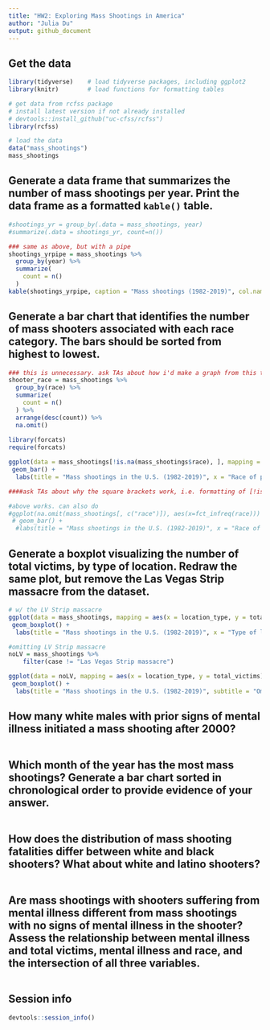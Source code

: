 ```yaml
---
title: "HW2: Exploring Mass Shootings in America"
author: "Julia Du"
output: github_document
---
```


## Get the data

```r
library(tidyverse)    # load tidyverse packages, including ggplot2
library(knitr)        # load functions for formatting tables

# get data from rcfss package
# install latest version if not already installed
# devtools::install_github("uc-cfss/rcfss")
library(rcfss)

# load the data
data("mass_shootings")
mass_shootings
```

## Generate a data frame that summarizes the number of mass shootings per year. Print the data frame as a formatted `kable()` table.

```r
#shootings_yr = group_by(.data = mass_shootings, year)
#summarize(.data = shootings_yr, count=n())

### same as above, but with a pipe
shootings_yrpipe = mass_shootings %>%
  group_by(year) %>%
  summarize(
    count = n()
  )
kable(shootings_yrpipe, caption = "Mass shootings (1982-2019)", col.names = c("Year", "Number of mass shootings"))
```

## Generate a bar chart that identifies the number of mass shooters associated with each race category. The bars should be sorted from highest to lowest.

```r
### this is unnecessary. ask TAs about how i'd make a graph from this table
shooter_race = mass_shootings %>%
  group_by(race) %>%
  summarize(
    count = n() 
  ) %>%
  arrange(desc(count)) %>%
  na.omit()
  
library(forcats)
require(forcats)

ggplot(data = mass_shootings[!is.na(mass_shootings$race), ], mapping = aes(x = fct_infreq(race))) +
 geom_bar() +
  labs(title = "Mass shootings in the U.S. (1982-2019)", x = "Race of perpetrator", y = "Number of incidents")

####ask TAs about why the square brackets work, i.e. formatting of [!is.na(df$column),]

#above works. can also do
#ggplot(na.omit(mass_shootings[, c("race")]), aes(x=fct_infreq(race))) + 
 # geom_bar() +
  #labs(title = "Mass shootings in the U.S. (1982-2019)", x = "Race of perpetrator", y = "Number of incidents")

```

## Generate a boxplot visualizing the number of total victims, by type of location. Redraw the same plot, but remove the Las Vegas Strip massacre from the dataset.

```r
# w/ the LV Strip massacre
ggplot(data = mass_shootings, mapping = aes(x = location_type, y = total_victims)) +
 geom_boxplot() +
  labs(title = "Mass shootings in the U.S. (1982-2019)", x = "Type of location of incident", y = "Total number of victims")

#omitting LV Strip massacre
noLV = mass_shootings %>%
    filter(case != "Las Vegas Strip massacre") 

ggplot(data = noLV, mapping = aes(x = location_type, y = total_victims)) +
 geom_boxplot() +
  labs(title = "Mass shootings in the U.S. (1982-2019)", subtitle = "Omitting the Las Vegas Strip massacre", x = "Type of location of incident", y = "Total number of victims")
```

## How many white males with prior signs of mental illness initiated a mass shooting after 2000?

```r

```

## Which month of the year has the most mass shootings? Generate a bar chart sorted in chronological order to provide evidence of your answer.

```r

```

## How does the distribution of mass shooting fatalities differ between white and black shooters? What about white and latino shooters?

```r

```

## Are mass shootings with shooters suffering from mental illness different from mass shootings with no signs of mental illness in the shooter? Assess the relationship between mental illness and total victims, mental illness and race, and the intersection of all three variables.

```r

```

## Session info

```r
devtools::session_info()
```


